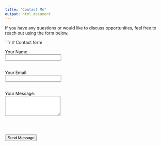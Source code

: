 ```yaml
---
title: "Contact Me"
output: html_document
---
```



If you have any questions or would like to discuss opportunities, feel free to reach out using the form below.

```r
# Contact form

<form action="https://formspree.io/f/xkgovyod" method="POST">
  <label for="name">Your Name:</label><br>
  <input type="text" id="name" name="name" required><br><br>

  <label for="email">Your Email:</label><br>
  <input type="email" id="email" name="email" required><br><br>

  <label for="message">Your Message:</label><br>
  <textarea id="message" name="message" rows="4" required></textarea><br><br>

  <input type="submit" value="Send Message">
</form>
